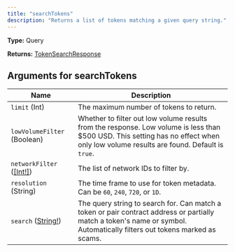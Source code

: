 ```yaml
---
title: "searchTokens"
description: "Returns a list of tokens matching a given query string."
---
```


**Type:** Query

**Returns:** [TokenSearchResponse](/api-reference/types/tokensearchresponse)

## Arguments for searchTokens

| Name | Description |
|------|-------------|
| `limit` (Int) | The maximum number of tokens to return. |
| `lowVolumeFilter` (Boolean) | Whether to filter out low volume results from the response. Low volume is less than $500 USD. This setting has no effect when only low volume results are found. Default is `true`. |
| `networkFilter` ([[Int!]](/api-reference/types/int)) | The list of network IDs to filter by. |
| `resolution` (String) | The time frame to use for token metadata. Can be `60`, `240`, `720`, or `1D`. |
| `search` ([String!](/api-reference/types/string)) | The query string to search for. Can match a token or pair contract address or partially match a token&#39;s name or symbol. Automatically filters out tokens marked as scams. |

